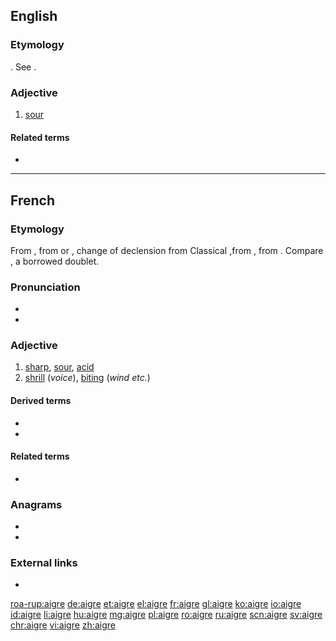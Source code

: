 ==English==

===Etymology===
{{etyl|fr|en}}. See {{m|en|eager}}.

===Adjective===
{{en-adj}}

# {{lb|en|obsolete}} [[sour]]
#: {{rfquotek|Shakespeare}}

====Related terms====
* {{l|en|vinegar}}

{{Webster 1913}}

----

==French==

===Etymology===
From {{inh|fr|fro|-}}, from {{inh|fr|VL.||*acrus}} or {{m|la||*acrum}}, change of declension from Classical {{inh|fr|la|acer|acer, acrem}},from {{inh|fr|itc-pro|*akris}}, from {{der|fr|ine-pro|*h₂ḱrós||sharp}}. Compare {{doublet|âcre|lang=fr|notext=1}}, a borrowed doublet.

===Pronunciation===
* {{IPA|/ɛɡʁ/|lang=fr}}
* {{audio|Fr-aigre.ogg|Audio|lang=fr}}

===Adjective===
{{fr-adj|mf}}

# [[sharp]], [[sour]], [[acid]]
# [[shrill]] (''voice''), [[biting]] (''wind etc.'')

====Derived terms====
* {{l|fr|aigreur}}
* {{l|fr|aigrir}}

====Related terms====
* {{l|fr|vinaigre}}

===Anagrams===
* {{l|fr|gérai}}
* {{l|fr|réagi}}

===External links===
* {{R:TLFi}}

[[roa-rup:aigre]]
[[de:aigre]]
[[et:aigre]]
[[el:aigre]]
[[fr:aigre]]
[[gl:aigre]]
[[ko:aigre]]
[[io:aigre]]
[[id:aigre]]
[[li:aigre]]
[[hu:aigre]]
[[mg:aigre]]
[[pl:aigre]]
[[ro:aigre]]
[[ru:aigre]]
[[scn:aigre]]
[[sv:aigre]]
[[chr:aigre]]
[[vi:aigre]]
[[zh:aigre]]